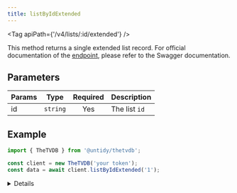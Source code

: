 ```yaml
---
title: listByIdExtended
---
```



<Tag apiPath={'/v4/lists/:id/extended'} />

This method returns a single extended list record. For official documentation of the
[endpoint](https://thetvdb.github.io/v4-api/#/Lists/getListExtended), please refer to the Swagger
documentation.

## Parameters

| Params | Type     | Required | Description   |
| ------ | -------- | :------: | ------------- |
| id     | `string` |   Yes    | The list `id` |

## Example

```js {4}
import { TheTVDB } from '@untidy/thetvdb';

const client = new TheTVDB('your token');
const data = await client.listByIdExtended('1');
```

<Details>

```js
{
  status: 'success',
  data: {
    id: 1,
    name: 'Scooby-Doo',
    overview:
      'The following is a list of the various media from the Scooby-Doo franchise which includes series, films and specials.',
    url: '1001',
    isOfficial: false,
    nameTranslations: ['eng'],
    overviewTranslations: ['eng'],
    // ...
  },
};
```

</Details>
